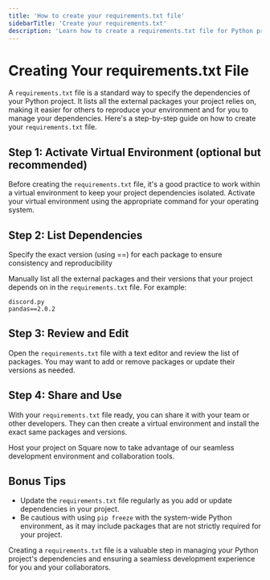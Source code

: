 ```yaml
---
title: 'How to create your requirements.txt file'
sidebarTitle: 'Create your requirements.txt'
description: 'Learn how to create a requirements.txt file for Python projects'
---
```


# Creating Your requirements.txt File

A `requirements.txt` file is a standard way to specify the dependencies of your Python project. It lists all the external packages your project relies on, making it easier for others to reproduce your environment and for you to manage your dependencies. Here's a step-by-step guide on how to create your `requirements.txt` file.

## Step 1: Activate Virtual Environment (optional but recommended)

Before creating the `requirements.txt` file, it's a good practice to work within a virtual environment to keep your project dependencies isolated. Activate your virtual environment using the appropriate command for your operating system.

## Step 2: List Dependencies
<Warning>Specify the exact version (using ==) for each package to ensure consistency and reproducibility</Warning>

Manually list all the external packages and their versions that your project depends on in the `requirements.txt` file. For example:

```plaintext requirements.txt
discord.py
pandas==2.0.2
```

## Step 3: Review and Edit

Open the `requirements.txt` file with a text editor and review the list of packages. You may want to add or remove packages or update their versions as needed.
## Step 4: Share and Use

With your `requirements.txt` file ready, you can share it with your team or other developers. They can then create a virtual environment and install the exact same packages and versions.

Host your project on Square now to take advantage of our seamless development environment and collaboration tools.

## Bonus Tips

- Update the `requirements.txt` file regularly as you add or update dependencies in your project.
- Be cautious with using `pip freeze` with the system-wide Python environment, as it may include packages that are not strictly required for your project.

Creating a `requirements.txt` file is a valuable step in managing your Python project's dependencies and ensuring a seamless development experience for you and your collaborators.